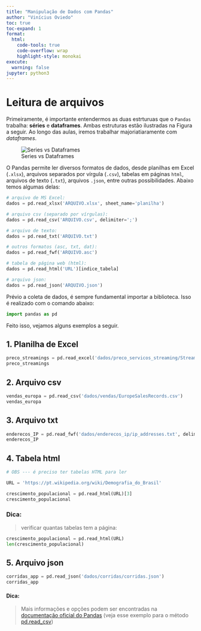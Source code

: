 ```yaml
---
title: "Manipulação de Dados com Pandas"
author: "Vinícius Oviedo"
toc: true
toc-expand: 1
format:
  html:
    code-tools: true
    code-overflow: wrap
    highlight-style: monokai
execute:
  warning: false
jupyter: python3
---
```


# Leitura de arquivos

Primeiramente, é importante entendermos as duas estrturuas que o `Pandas` trabalha: **séries** e **dataframes**. Ambas estruturas estão ilustradas na Figura a seguir. Ao longo das aulas, iremos trabalhar majoriatiaramente com *dataframes*.

![Series vs Dataframes](assets/series-vs-df.png)

O Pandas permite ler diversos formatos de dados, desde planilhas em Excel (`.xlsx`), arquivos separados por vírgula (`.csv`), tabelas em páginas `html`, arquivos de texto (`.txt`), arquivos `.json`, entre outras possibilidades. Abaixo temos algumas delas:

```python
# arquivo de MS Excel:
dados = pd.read_xlsx('ARQUIVO.xlsx', sheet_name='planilha')

# arquivo csv (separado por vírgulas):
dados = pd.read_csv('ARQUIVO.csv', delimiter=';')

# arquivo de texto:
dados = pd.read_txt('ARQUIVO.txt')

# outros formatos (asc, txt, dat): 
dados = pd.read_fwf('ARQUIVO.asc')

# tabela de página web (html):
dados = pd.read_html('URL')[indice_tabela]

# arquivo json:
dados = pd.read_json('ARQUIVO.json')
```

Prévio a coleta de dados, é sempre fundamental importar a biblioteca. Isso é realizado com o comando abaixo:

```python
import pandas as pd
```

Feito isso, vejamos alguns exemplos a seguir.

## 1. Planilha de Excel

```python
preco_streamings = pd.read_excel('dados/preco_servicos_streaming/Streaming_prices.xlsx')
preco_streamings
```

## 2. Arquivo csv

```python
vendas_europa = pd.read_csv('dados/vendas/EuropeSalesRecords.csv')
vendas_europa
```

## 3. Arquivo txt
```python
enderecos_IP = pd.read_fwf('dados/enderecos_ip/ip_addresses.txt', delimiter='; ')
enderecos_IP
```

## 4. Tabela html

```python
# OBS --- é preciso ter tabelas HTML para ler

URL = 'https://pt.wikipedia.org/wiki/Demografia_do_Brasil'

crescimento_populacional = pd.read_html(URL)[3]
crescimento_populacional
```

### Dica:
> verificar quantas tabelas tem a página:

```python
crescimento_populacional = pd.read_html(URL)
len(crescimento_populacional)
```

## 5. Arquivo json

```python
corridas_app = pd.read_json('dados/corridas/corridas.json')
corridas_app
```

#### Dica:
> Mais informações e opções podem ser encontradas na [documentação oficial do Pandas](https://pandas.pydata.org/pandas-docs/stable/reference/io.html#) (veja esse exemplo para o método [pd.read_csv](https://pandas.pydata.org/pandas-docs/stable/reference/api/pandas.read_csv.html#pandas.read_csv))
